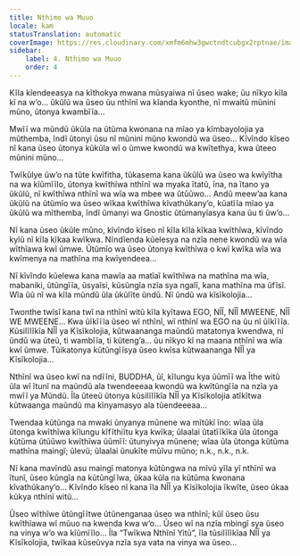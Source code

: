 ```yaml
---
title: Nthimo wa Muuo
locale: kam
statusTranslation: automatic
coverImage: https://res.cloudinary.com/xmfm6mhw3gwctndtcubgx2rptnae/image/upload/v1740468922/small_cover_tratado_de_psicologia_revolucionaria_a4c0dca4e0.webp
sidebar:
    label: 4. Nthimo wa Muuo
    order: 4
---
```

Kĩla kĩendeeasya na kĩthokya mwana mũsyaiwa nĩ ũseo wake; ũu nĩkyo kĩla kĩ na w’o… ũkũlũ wa ũseo ũu nthĩnĩ wa kĩanda kyonthe, nĩ mwaitũ mũnini mũno, ũtonya kwambĩĩa…

Mwĩĩ wa mũndũ ũkũla na ũtũma kwonana na mĩao ya kĩmbayolojia ya mũthemba, ĩndĩ ũtonyi ũsu nĩ mũnini mũno kwondũ wa ũseo… Kĩvĩndo kĩseo nĩ kana ũseo ũtonya kũkũla wĩ o ũmwe kwondũ wa kwĩtethya, kwa ũteeo mũnini mũno…

Twĩkũlye ũw’o na tũte kwĩfitha, tũkasema kana ũkũlũ wa ũseo wa kwĩyĩtha na wa kĩũmĩĩlo, ũtonya kwĩthĩwa nthĩnĩ wa myaka ĩtatũ, ĩna, na ĩtano ya ũkũlũ, nĩ kwĩthĩwa nthĩnĩ wa wĩa wa mbee wa ũtũũwo… Andũ meew’aa kana ũkũlũ na ũtũmĩo wa ũseo wĩkaa kwĩthĩwa kĩvathũkany’o, kũatĩĩa mĩao ya ũkũlũ wa mĩthemba, ĩndĩ ũmanyi wa Gnostic ũtũmanyĩasya kana ũu ti ũw’o…

Nĩ kana ũseo ũkũle mũno, kĩvĩndo kĩseo nĩ kĩla kĩla kĩkaa kwĩthĩwa, kĩvĩndo kyĩũ nĩ kĩla kĩkaa kwĩkwa. Nĩndĩenda kũelesya na nzĩa nene kwondũ wa wĩa wĩthĩawa kwĩ ũmwe. Ũtũmĩo wa ũseo ũtonya kwĩthĩwa o kwĩ kwĩka wĩa wa kwĩmenya na mathĩna ma kwĩyendeea…

Nĩ kĩvĩndo kũelewa kana mawĩa aa matĩaĩ kwĩthĩwa na mathĩna ma wĩa, mabaniki, ũtũngĩĩa, ũsyaĩsi, kũsũngĩa nzĩa sya ngalĩ, kana mathĩna ma ũfĩsĩ. Wĩa ũũ nĩ wa kĩla mũndũ ũla ũkũlĩte ũndũ. Nĩ ũndũ wa kĩsĩkolojia…

Twonthe twĩsĩ kana twĩ na nthĩnĩ witũ kĩla kyĩtawa EGO, NĨĨ, NĨĨ MWEENE, NĨĨ WE MWEENE… Kwa ũĩkĩĩĩa ũseo wĩ nthĩnĩ, wĩ nthĩnĩ wa EGO na ũu nĩ ũĩkĩĩĩa. Kũsilĩlĩkĩa NĨĨ ya Kĩsĩkolojia, kũtwaananga maũndũ matatonya kwendwa, nĩ ũndũ wa ũteũ, ti wambĩĩa, ti kũteng’a… ũu nĩkyo kĩ na maana nthĩnĩ wa wĩa kwĩ ũmwe. Tũikatonya kũtũngĩĩsya ũseo kwĩsa kũtwaananga NĨĨ ya Kĩsĩkolojia…

Nthĩnĩ wa ũseo kwĩ na ndĩĩni, BUDDHA, ũĩ, kĩlungu kya ũũmĩĩ wa Ĩthe witũ ũla wĩ ĩtunĩ na maũndũ ala twendeeeaa kwondũ wa kwĩtũngĩĩa na nzĩa ya mwĩĩ ya Mũndũ. Ĩla ũteeũ ũtonya kũsilĩlĩkĩa NĨĨ ya Kĩsĩkolojia atĩkĩtwa kũtwaanga maũndũ ma kĩnyamasyo ala tũendeeeaa…

Twendaa kũtũnga na mwaki ũnyanya mũnene wa mĩtũkĩ ĩno: wĩaa ũla ũtonga kwĩthĩwa kĩlungu kĩfĩthiĩtu kya kwĩka; ũlaalai ũtatĩĩkĩka ũla ũtonga kũtũma ũtũũwo kwĩthĩwa ũũmĩĩ: ũtunyivya mũnene; wĩaa ũla ũtonga kũtũma mathĩna maingĩ; ũlevũ; ũlaalai ũnukĩte mũĩvu mũno; n.k., n.k., n.k.

Nĩ kana mavĩndũ asu maingĩ matonya kũtũngwa na mĩvũ yĩla yĩ nthĩnĩ wa ĩtunĩ, ũseo kũngĩa na kũtũngĩĩwa, ũkaa kũla na kũtũma kwonana kĩvathũkany’o… Kĩvĩndo kĩseo nĩ kana ĩla NĨĨ ya Kĩsĩkolojia ĩkwĩte, ũseo ũkaa kũkya nthĩnĩ witũ…

Ũseo wĩthĩwe ũtũngĩĩtwe ũtũnenganaa ũseo wa nthĩnĩ; kũĩ ũseo ũsu kwĩthĩawa wĩ mũuo na kwenda kwa w’o… Ũseo wĩ na nzĩa mbingĩ sya ũseo na vinya w’o wa kĩũmĩĩlo… Ĩla “Twĩkwa Nthĩnĩ Yitũ”, ĩla tũsilĩlĩkĩaa NĨĨ ya Kĩsĩkolojia, twĩkaa kũseũvya nzĩa sya vata na vinya wa ũseo…

